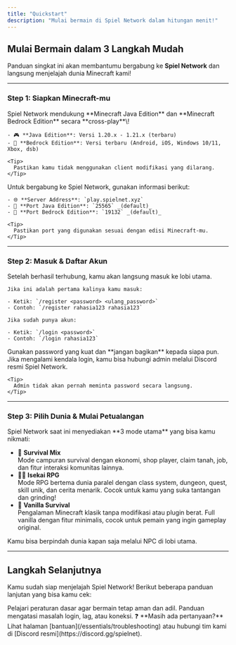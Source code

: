 ```yaml
---
title: "Quickstart"
description: "Mulai bermain di Spiel Network dalam hitungan menit!"
---
```


## Mulai Bermain dalam 3 Langkah Mudah

Panduan singkat ini akan membantumu bergabung ke **Spiel Network** dan langsung menjelajah dunia Minecraft kami\!

---

### Step 1: Siapkan Minecraft-mu

<AccordionGroup>
  <Accordion title="Versi yang Didukung" icon="gamepad">
    Spiel Network mendukung **Minecraft Java Edition** dan **Minecraft Bedrock Edition** secara **cross-play**\!

    - 🎮 **Java Edition**: Versi 1.20.x - 1.21.x (terbaru)
    - 📱 **Bedrock Edition**: Versi terbaru (Android, iOS, Windows 10/11, Xbox, dsb)

    <Tip>
      Pastikan kamu tidak menggunakan client modifikasi yang dilarang.
    </Tip>
  </Accordion>
  <Accordion title="Alamat Server" icon="network-wired">
    Untuk bergabung ke Spiel Network, gunakan informasi berikut:

    - 🌐 **Server Address**: `play.spielnet.xyz`
    - 🔧 **Port Java Edition**: `25565` _(default)_
    - 🔧 **Port Bedrock Edition**: `19132` _(default)_

    <Tip>
      Pastikan port yang digunakan sesuai dengan edisi Minecraft-mu.
    </Tip>
  </Accordion>
</AccordionGroup>

---

### Step 2: Masuk & Daftar Akun

<AccordionGroup>
  <Accordion title="Cara Masuk" icon="right-to-bracket">
    Setelah berhasil terhubung, kamu akan langsung masuk ke lobi utama.

    Jika ini adalah pertama kalinya kamu masuk:

    - Ketik: `/register <password> <ulang_password>`
    - Contoh: `/register rahasia123 rahasia123`

    Jika sudah punya akun:

    - Ketik: `/login <password>`
    - Contoh: `/login rahasia123`
  </Accordion>
  <Accordion title="Keamanan Akun" icon="shield">
    Gunakan password yang kuat dan **jangan bagikan** kepada siapa pun. Jika mengalami kendala login, kamu bisa hubungi admin melalui Discord resmi Spiel Network.

    <Tip>
      Admin tidak akan pernah meminta password secara langsung.
    </Tip>
  </Accordion>
</AccordionGroup>

---

### Step 3: Pilih Dunia & Mulai Petualangan

<Accordion title="Tiga Dunia, Tiga Petualangan Berbeda" icon="map">
  Spiel Network saat ini menyediakan **3 mode utama** yang bisa kamu nikmati:

  - 🧱 **Survival Mix**\
    Mode campuran survival dengan ekonomi, shop player, claim tanah, job, dan fitur interaksi komunitas lainnya.
  - 🧙‍♂️ **Isekai RPG**\
    Mode RPG bertema dunia paralel dengan class system, dungeon, quest, skill unik, dan cerita menarik. Cocok untuk kamu yang suka tantangan dan grinding\!
  - 🌾 **Vanilla Survival**\
    Pengalaman Minecraft klasik tanpa modifikasi atau plugin berat. Full vanilla dengan fitur minimalis, cocok untuk pemain yang ingin gameplay original.

  <Tip>
    Kamu bisa berpindah dunia kapan saja melalui NPC di lobi utama.
  </Tip>
</Accordion>

---

## Langkah Selanjutnya

Kamu sudah siap menjelajah Spiel Network\! Berikut beberapa panduan lanjutan yang bisa kamu cek:

<CardGroup cols={2}>
  <Card title="Peraturan Server" icon="scale-balanced" href="/rules">
    Pelajari peraturan dasar agar bermain tetap aman dan adil.
  </Card>
  <Card title="Troubleshooting" icon="circle-question" href="/troubleshooting">
    Panduan mengatasi masalah login, lag, atau koneksi.
  </Card>
</CardGroup>

<Note>
  ❓ **Masih ada pertanyaan?** Lihat halaman [bantuan](/essentials/troubleshooting) atau hubungi tim kami di [Discord resmi](https://discord.gg/spielnet).
</Note>